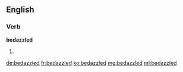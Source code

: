 ==English==

===Verb===
'''bedazzled'''

# {{en-past of|bedazzle}}

[[de:bedazzled]]
[[fr:bedazzled]]
[[ko:bedazzled]]
[[mg:bedazzled]]
[[ml:bedazzled]]